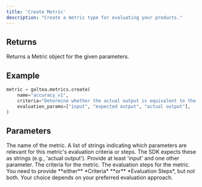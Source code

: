 ```yaml
---
title: 'Create Metric'
description: "Create a metric type for evaluating your products."
---
```


## Returns
Returns a Metric object for the given parameters.

## Example
```python
metric = galtea.metrics.create(
    name="accuracy_v1",
    criteria="Determine whether the actual output is equivalent to the expected output.",
    evaluation_params=["input", "expected output", "actual output"],
)
```

## Parameters
<ResponseField name="name" type="string" required>
  The name of the metric.
</ResponseField>
<ResponseField name="evaluation_params" type="list[string]" required>
  A list of strings indicating which parameters are relevant for this metric's evaluation criteria or steps. The SDK expects these as strings (e.g., 'actual output'). Provide at least 'input' and one other parameter.
</ResponseField>
<ResponseField name="criteria" type="string" required="conditional">
  The criteria for the metric.
</ResponseField>
<ResponseField name="evaluation_steps" type="list[string]" required="conditional">
  The evaluation steps for the metric.
  <Note>
    You need to provide **either** *Criteria* **or** *Evaluation Steps*, but not both. Your choice depends on your preferred evaluation approach.
  </Note>
</ResponseField>
